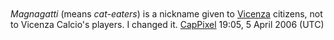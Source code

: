 <article id="4639859" title=Talk:Vicenza Calcio>
	<talkpage id="4639859" title="Talk:Vicenza Calcio">
{{football|class=start|importance=mid|Italy=yes}}

''Magnagatti'' (means ''cat-eaters'') is a nickname given to [[Vicenza]] citizens, not to Vicenza Calcio's players. I changed it. [[User:CapPixel|CapPixel]] 19:05, 5 April 2006 (UTC)
	</talkpage>
</article>